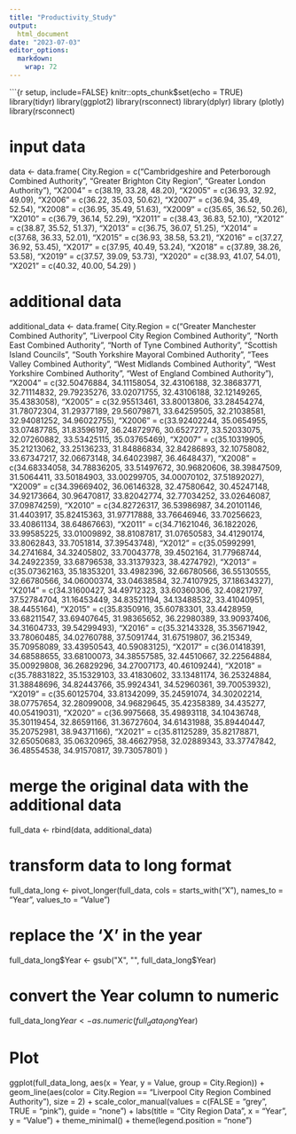 ---
title: "Productivity_Study"
output:
  html_document
date: "2023-07-03"
editor_options: 
  markdown: 
    wrap: 72
---

\`\`\`{r setup, include=FALSE} knitr::opts_chunk\$set(echo = TRUE)
library(tidyr) library(ggplot2) library(rsconnect) library(dplyr)
library (plotly)
library(rsconnect)

# input data

data <- data.frame( City.Region = c("Cambridgeshire and Peterborough
Combined Authority", "Greater Brighton City Region", "Greater London
Authority"), "X2004" = c(38.19, 33.28, 48.20), "X2005" = c(36.93, 32.92,
49.09), "X2006" = c(36.22, 35.03, 50.62), "X2007" = c(36.94, 35.49,
52.54), "X2008" = c(36.95, 35.49, 51.63), "X2009" = c(35.65, 36.52,
50.26), "X2010" = c(36.79, 36.14, 52.29), "X2011" = c(38.43, 36.83,
52.10), "X2012" = c(38.87, 35.52, 51.37), "X2013" = c(36.75, 36.07,
51.25), "X2014" = c(37.68, 36.33, 52.01), "X2015" = c(36.93, 38.58,
53.21), "X2016" = c(37.27, 36.92, 53.45), "X2017" = c(37.95, 40.49,
53.24), "X2018" = c(37.89, 38.26, 53.58), "X2019" = c(37.57, 39.09,
53.73), "X2020" = c(38.93, 41.07, 54.01), "X2021" = c(40.32, 40.00,
54.29) )

# additional data

additional_data <- data.frame( City.Region = c("Greater Manchester
Combined Authority", "Liverpool City Region Combined Authority", "North
East Combined Authority", "North of Tyne Combined Authority", "Scottish
Island Councils", "South Yorkshire Mayoral Combined Authority", "Tees
Valley Combined Authority", "West Midlands Combined Authority", "West
Yorkshire Combined Authority", "West of England Combined Authority"),
"X2004" = c(32.50476884, 34.11158054, 32.43106188, 32.38683771,
32.71114832, 29.79235276, 33.02071755, 32.43106188, 32.12149265,
35.4383058), "X2005" = c(32.95513461, 33.80013806, 33.28454274,
31.78072304, 31.29377189, 29.56079871, 33.64259505, 32.21038581,
32.94081252, 34.96022755), "X2006" = c(33.92402244, 35.0654955,
33.07487785, 31.83596197, 36.24872976, 30.6527277, 33.52033075,
32.07260882, 33.53425115, 35.03765469), "X2007" = c(35.10319905,
35.21213062, 33.25136233, 31.84886834, 32.84286893, 32.10758082,
33.67347217, 32.06673148, 34.64023987, 36.4648437), "X2008" =
c(34.68334058, 34.78836205, 33.51497672, 30.96820606, 38.39847509,
31.5064411, 33.50184903, 33.00299705, 34.00070102, 37.51892027), "X2009"
= c(34.39669402, 36.06146328, 32.47580642, 30.45247148, 34.92173664,
30.96470817, 33.82042774, 32.77034252, 33.02646087, 37.09874259),
"X2010" = c(34.82726317, 36.53986987, 34.20101146, 31.4403917,
35.82415363, 31.97717888, 33.76646946, 33.70256623, 33.40861134,
38.64867663), "X2011" = c(34.71621046, 36.1822026, 33.99585225,
33.01009892, 38.81087817, 31.07650583, 34.41290174, 33.8062843,
33.7051814, 37.39543748), "X2012" = c(35.05992991, 34.2741684,
34.32405802, 33.70043778, 39.4502164, 31.77968744, 34.24922359,
33.68796538, 33.31379323, 38.4274792), "X2013" = c(35.07362163,
35.18353201, 33.4982396, 32.66780566, 36.55130555, 32.66780566,
34.06000374, 33.04638584, 32.74107925, 37.18634327), "X2014" =
c(34.31600427, 34.49712323, 33.60360306, 32.40821797, 37.52784704,
31.16453449, 34.83521194, 34.13488532, 33.41040951, 38.4455164), "X2015"
= c(35.8350916, 35.60783301, 33.4428959, 33.68211547, 33.69407645,
31.98365652, 36.22980389, 33.90937406, 34.31604733, 39.54299493),
"X2016" = c(35.32143328, 35.35671942, 33.78060485, 34.02760788,
37.5091744, 31.67519807, 36.215349, 35.70958089, 33.43950543,
40.59083125), "X2017" = c(36.01418391, 34.68588655, 33.68100073,
34.38557585, 32.44510667, 32.22564884, 35.00929808, 36.26829296,
34.27007173, 40.46109244), "X2018" = c(35.78831822, 35.15329103,
33.41830602, 33.13481174, 36.25324884, 31.38848696, 34.82443766,
35.9924341, 34.52960361, 39.70053932), "X2019" = c(35.60125704,
33.81342099, 35.24591074, 34.30202214, 38.07757654, 32.28099008,
34.96829645, 35.42358389, 34.435277, 40.05419031), "X2020" =
c(36.9975668, 35.49893118, 34.10436748, 35.30119454, 32.86591166,
31.36727604, 34.61431988, 35.89440447, 35.20752981, 38.94371166),
"X2021" = c(35.81125289, 35.82178871, 32.65050683, 35.06320965,
38.46627958, 32.02889343, 33.37747842, 36.48554538, 34.91570817,
39.73057801) )

# merge the original data with the additional data

full_data \<- rbind(data, additional_data)

# transform data to long format

full_data_long \<- pivot_longer(full_data, cols = starts_with("X"),
names_to = "Year", values_to = "Value")

# replace the 'X' in the year

full_data_long$Year <- gsub("X", "", full_data_long$Year)

# convert the Year column to numeric

full_data_long$Year <- as.numeric(full_data_long$Year)

# Plot

ggplot(full_data_long, aes(x = Year, y = Value, group = City.Region)) +
geom_line(aes(color = City.Region == "Liverpool City Region Combined
Authority"), size = 2) + scale_color_manual(values = c(FALSE = "grey",
TRUE = "pink"), guide = "none") + labs(title = "City Region Data", x =
"Year", y = "Value") + theme_minimal() + theme(legend.position = "none")
